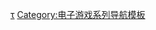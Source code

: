 {{Navbox
| name=三國志系列
| title=[[三國志系列]]
| state = {{{state|autocollapse}}}
| bodyclass=hlist

| group1=本編
| list1=
* [[三國志 (遊戲)|三國志]]
* [[三國志II|II]]
* [[三國志III|III]]
* [[三國志IV|IV]]
* [[三國志V|V]]
* [[三國志VI|VI]]
* [[三國志VII|VII]]
* [[三國志VIII|VIII]]
* [[三國志IX|IX]]
* [[三国志X|X]]
* [[三國志11|11]]
* [[三國志12|12]]
* [[三国志13|13]]
* [[三國志14|14]]

| group2=英傑傳
| list2=
* [[三國志英傑傳|英傑傳]]
* [[三國志孔明傳|孔明傳]]
* [[三國志曹操傳|曹操傳]]

| group3=相关条目
| list3=
* [[三国志系列游戏列表|游戏列表]]
* [[光荣]]
** [[光荣特库摩]]
** [[澀澤光]]
* [[真·三國無雙系列]]
* [[三國志戰記]]
* [[決戰II]]

}}<noinclude>
{{collapsible option}}

{{DEFAULTSORT:Sangokushi}}
[[Category:三國志系列|τ]]
[[Category:电子游戏系列导航模板]]
</noinclude>